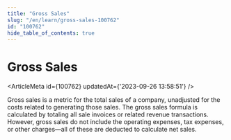 ```yaml
---
title: "Gross Sales"
slug: "/en/learn/gross-sales-100762"
id: "100762"
hide_table_of_contents: true
---
```



# Gross Sales

<ArticleMeta id={100762} updatedAt={'2023-09-26 13:58:51'} />
<div className='border-solid border-b border-t-0 my-4 border-[var(--ifm-color-gray-300)]' />

Gross sales is a metric for the total sales of a company, unadjusted for the costs related to generating those sales. The gross sales formula is calculated by totaling all sale invoices or related revenue transactions. However, gross sales do not include the operating expenses, tax expenses, or other charges—all of these are deducted to calculate net sales.
